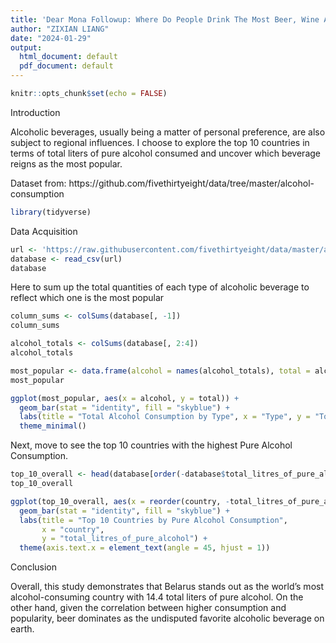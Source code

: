 ---
title: 'Dear Mona Followup: Where Do People Drink The Most Beer, Wine And Spirits?'
author: "ZIXIAN LIANG"
date: "2024-01-29"
output:
  html_document: default
  pdf_document: default
---

```{r setup, include=FALSE}
knitr::opts_chunk$set(echo = FALSE)
```
Introduction

Alcoholic beverages, usually being a matter of personal preference, are also subject to regional influences. I choose to explore the top 10 countries in terms of total liters of pure alcohol consumed and uncover which beverage reigns as the most popular.


Dataset from: https://github.com/fivethirtyeight/data/tree/master/alcohol-consumption


```{r}
library(tidyverse)
```

Data Acquisition

```{r}
url <- 'https://raw.githubusercontent.com/fivethirtyeight/data/master/alcohol-consumption/drinks.csv'
database <- read_csv(url)
database
```

Here to sum up the total quantities of each type of alcoholic beverage to reflect which one is the most popular


```{r}
column_sums <- colSums(database[, -1])
column_sums
```

```{r}
alcohol_totals <- colSums(database[, 2:4])
alcohol_totals
```
```{r}
most_popular <- data.frame(alcohol = names(alcohol_totals), total = alcohol_totals)
most_popular 
```

```{r}
ggplot(most_popular, aes(x = alcohol, y = total)) +
  geom_bar(stat = "identity", fill = "skyblue") +
  labs(title = "Total Alcohol Consumption by Type", x = "Type", y = "Total") +
  theme_minimal()
```
Next, move to  see the top 10 countries with the highest Pure Alcohol Consumption.

```{r}
top_10_overall <- head(database[order(-database$total_litres_of_pure_alcohol), ], 10)
top_10_overall
```
```{r}
ggplot(top_10_overall, aes(x = reorder(country, -total_litres_of_pure_alcohol), y = total_litres_of_pure_alcohol)) +
  geom_bar(stat = "identity", fill = "skyblue") +
  labs(title = "Top 10 Countries by Pure Alcohol Consumption",
       x = "country",
       y = "total_litres_of_pure_alcohol") +
  theme(axis.text.x = element_text(angle = 45, hjust = 1))
```
Conclusion

Overall, this study demonstrates that Belarus stands out as the world's most alcohol-consuming country with 14.4 total liters of pure alcohol. On the other hand, given the correlation between higher consumption and popularity, beer dominates as the undisputed favorite alcoholic beverage on earth.


